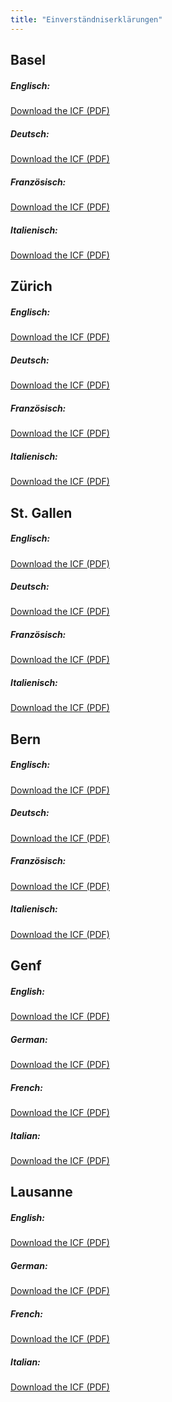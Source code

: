 ```yaml
---
title: "Einverständniserklärungen"
---
```



## Basel

##### Englisch:

[Download the ICF (PDF)](files/IC_RETUNE_EN_V1.2_USB_clean.pdf){target="_blank"}

##### Deutsch:

[Download the ICF (PDF)](files/IC_RETUNE_DE_V1.2_USB_clean.pdf){target="_blank"}

##### Französisch:

[Download the ICF (PDF)](files/IC_RETUNE_FR_V1.2_USB_clean.pdf){target="_blank"}

##### Italienisch:

[Download the ICF (PDF)](files/IC_RETUNE_IT_V1.2_USB_clean.pdf){target="_blank"}


## Zürich

##### Englisch:

[Download the ICF (PDF)](files/IC_RETUNE_EN_V1.2_USZ_clean.pdf){target="_blank"}

##### Deutsch:

[Download the ICF (PDF)](files/IC_RETUNE_DE_V1.2_USZ_clean.pdf){target="_blank"}

##### Französisch:

[Download the ICF (PDF)](files/IC_RETUNE_FR_V1.2_USZ_clean.pdf){target="_blank"}

##### Italienisch:

[Download the ICF (PDF)](files/IC_RETUNE_IT_V1.2_USZ_clean.pdf){target="_blank"}


## St. Gallen

##### Englisch:

[Download the ICF (PDF)](files/IC_RETUNE_EN_V1.2_SG_clean.pdf){target="_blank"}

##### Deutsch:

[Download the ICF (PDF)](files/IC_RETUNE_DE_V1.2_SG_clean.pdf){target="_blank"}

##### Französisch:

[Download the ICF (PDF)](files/IC_RETUNE_FR_V1.2_SG_clean.pdf){target="_blank"}

##### Italienisch:

[Download the ICF (PDF)](files/IC_RETUNE_IT_V1.2_SG_clean.pdf){target="_blank"}


## Bern

##### Englisch:

[Download the ICF (PDF)](files/IC_RETUNE_EN_V1.2_BE_clean.pdf){target="_blank"}

##### Deutsch:

[Download the ICF (PDF)](files/IC_RETUNE_DE_V1.2_BE_clean.pdf){target="_blank"}

##### Französisch:

[Download the ICF (PDF)](files/IC_RETUNE_FR_V1.2_BE_clean.pdf){target="_blank"}

##### Italienisch:

[Download the ICF (PDF)](files/IC_RETUNE_IT_V1.2_BE_clean.pdf){target="_blank"}

## Genf

##### English:

[Download the ICF (PDF)](files/IC_RETUNE_EN_V1.2_GE_clean.pdf){target="_blank"}

##### German:

[Download the ICF (PDF)](files/IC_RETUNE_DE_V1.2_GE_clean.pdf){target="_blank"}

##### French:

[Download the ICF (PDF)](files/IC_RETUNE_FR_V1.2_GE_clean.pdf){target="_blank"}

##### Italian:

[Download the ICF (PDF)](files/IC_RETUNE_IT_V1.2_GE_clean.pdf){target="_blank"}

## Lausanne

##### English:

[Download the ICF (PDF)](files/IC_RETUNE_EN_V1.2_LS_clean.pdf){target="_blank"}

##### German:

[Download the ICF (PDF)](files/IC_RETUNE_DE_V1.2_LS_clean.pdf){target="_blank"}

##### French:

[Download the ICF (PDF)](files/IC_RETUNE_FR_V1.2_LS_clean.pdf){target="_blank"}

##### Italian:

[Download the ICF (PDF)](files/IC_RETUNE_IT_V1.2_LS_clean.pdf){target="_blank"}
